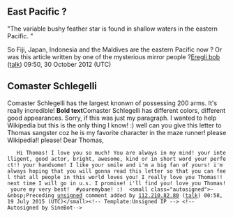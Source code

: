 <article id="37464904" title=Talk:Comaster schlegelii>
	<talkpage id="37464904" title="Talk:Comaster schlegelii">
{{WikiProject Marine life | class=C | importance = low}}
{{dyktalk|30 October|2012|entry=... that the '''[[Comaster schlegelii|variable bushy feather star]]''' is sometimes kept in a [[reef aquarium]] but usually dies because of [[starvation]]?}}

== East Pacific ? ==

&quot;The variable bushy feather star is found in shallow waters in the eastern Pacific. &quot;

So Fiji, Japan, Indonesia and the Maldives are the eastern Pacific now ?   Or was this article written by one of the mysterious mirror people ?[[User:Eregli bob|Eregli bob]] ([[User talk:Eregli bob|talk]]) 09:50, 30 October 2012 (UTC)

== Comaster Schlegelli ==

Comaster Schlegelli has the largest knonwn of possessing 200 arms. It's really incredible!
'''Bold text'''Comaster Schlegelli has different colors, different good appearances.
Sorry, if this was just my paragraph.
I wanted to help Wikipedia but this is the only thing I know! :)
well can you give this letter to Thomas sangster coz he is my favorite character in the maze runner! please Wikipedia!! please!
Dear Thomas,
    Hi Thomas! I love you so much! You are always in my mind! your intelligent, good actor, bright, awesome, kind or in short word your perfect!! your handsome! I like your smile and i'm a big fan of yours! i'm always hoping that you will gonna read this letter so that you can feel that all people in this world loves you! I really love you Thomas!! next time I will go in u.s. I promise! i'll find you! love you Thomas! youre my very best!  #youremybae! :)  &lt;small class=&quot;autosigned&quot;&gt;—&amp;nbsp;Preceding [[Wikipedia:Signatures|unsigned]] comment added by [[Special:Contributions/112.210.82.80|112.210.82.80]] ([[User talk:112.210.82.80|talk]]) 00:58, 19 July 2015 (UTC)&lt;/small&gt;&lt;!-- Template:Unsigned IP --&gt; &lt;!--Autosigned by SineBot--&gt;
	</talkpage>
</article>